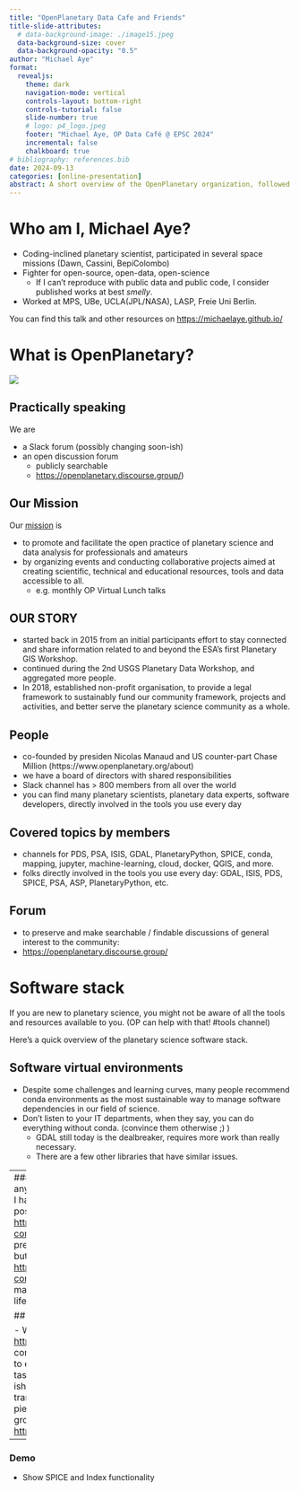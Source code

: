 ```yaml
---
title: "OpenPlanetary Data Cafe and Friends"
title-slide-attributes: 
  # data-background-image: ./image15.jpeg
  data-background-size: cover
  data-background-opacity: "0.5"
author: "Michael Aye"
format: 
  revealjs:
    theme: dark
    navigation-mode: vertical
    controls-layout: bottom-right
    controls-tutorial: false
    slide-number: true
    # logo: p4_logo.jpeg
    footer: "Michael Aye, OP Data Café @ EPSC 2024"
    incremental: false
    chalkboard: true
# bibliography: references.bib
date: 2024-09-13
categories: [online-presentation]
abstract: A short overview of the OpenPlanetary organization, followed by a brief review of the planetary science software stack.
---
```

# Who am I, Michael Aye?

- Coding-inclined planetary scientist, participated in several space missions (Dawn, Cassini, BepiColombo)
- Fighter for open-source, open-data, open-science
  - If I can't reproduce with public data and public code, I consider published works at best *smelly*.
- Worked at MPS, UBe, UCLA(JPL/NASA), LASP, Freie Uni Berlin.
  

You can find this talk and other resources on <https://michaelaye.github.io/>

# What is OpenPlanetary?

![](./op_header_about.png)

## Practically speaking

We are 

* a Slack forum (possibly changing soon-ish)
* an open discussion forum
  * publicly searchable
  * <https://openplanetary.discourse.group/>)


## Our Mission

Our [mission](https://www.openplanetary.org/about) is 

- to promote and facilitate the open practice of planetary science and data analysis for professionals and amateurs 
- by organizing events and conducting collaborative projects aimed at creating scientific, technical and educational resources, tools and data accessible to all.
  - e.g. monthly OP Virtual Lunch talks

## OUR STORY
- started back in 2015 from an initial participants effort to stay connected and share information related to and beyond the ESA’s first Planetary GIS Workshop. 
- continued during the 2nd USGS Planetary Data Workshop, and aggregated more people.
- In 2018, established non-profit organisation, to provide a legal framework to sustainably fund our community framework, projects and activities, and better serve the planetary science community as a whole.

## People

- co-founded by presiden Nicolas Manaud and US counter-part Chase Million (https://www.openplanetary.org/about)
- we have a board of directors with shared responsibilities
- Slack channel has > 800 members from all over the world
- you can find many planetary scientists, planetary data experts, software developers, directly involved in the tools you use every day

## Covered topics by members
- channels for PDS, PSA, ISIS, GDAL, PlanetaryPython, SPICE, conda, mapping, jupyter, machine-learning, cloud, docker, QGIS, and more.
- folks directly involved in the tools you use every day: GDAL, ISIS, PDS, SPICE, PSA, ASP, PlanetaryPython, etc.

## Forum

- to preserve and make searchable / findable discussions of general interest to the community:
- <https://openplanetary.discourse.group/>

# Software stack

If you are new to planetary science, you might not be aware of all the tools and resources available to you. (OP can help with that! #tools channel)

Here's a quick overview of the planetary science software stack.

## Software virtual environments

- Despite some challenges and learning curves, many people recommend conda environments as the most sustainable way to manage software dependencies in our field of science.
- Don't listen to your IT departments, when they say, you can do everything without conda. (convince them otherwise ;) ) 
  - GDAL still today is the dealbreaker, requires more work than really necessary.
  - There are a few other libraries that have similar issues.

---
### conda/mamba
- ISIS requires conda anyway, so why not use it for everything?
- I have created a *_"minimal reading"_*blog post for conda environments:
  - <https://michaelaye.github.io/posts/minimal-conda-setup-instructions/>
- There's also a presentation that might need some updates but contains general truths
  - <https://michaelaye.github.io/talks/2021-conda-workshop-kharkiv/>
- In short: Use mamba, via the conda-forge channel, enjoy life. 

## Planetary Python

- We are an organization as well:
  - <https://planetarypy.org/>
  - We have code of conduct, regular technical meetings, trying to establish a core package for standard tasks in planetary python.
- I have a large-ish chaotic package, that is being transferred to the organization, piece-by-piece, in a peer-review fashion.
- slowly growing community package: <https://github.com/planetarypy/planetarypy>
---
### Demo 

- Show SPICE and Index functionality
